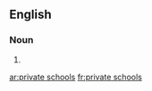 ==English==

===Noun===
{{head|en|plural}}

# {{plural of|private school|lang=en|nocat=1}}

[[ar:private schools]]
[[fr:private schools]]